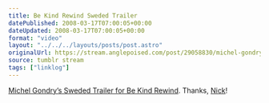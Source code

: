 ```yaml
---
title: Be Kind Rewind Sweded Trailer
datePublished: 2008-03-17T07:00:05+00:00
dateUpdated: 2008-03-17T07:00:05+00:00
format: "video"
layout: "../../../layouts/posts/post.astro"
originalUrl: https://stream.anglepoised.com/post/29058830/michel-gondrys-sweded-trailer-for-be-kind-rewind
source: tumblr stream
tags: ["linklog"]
---
```



<YouTube id="https://www.youtube.com/watch?v=-B0dJQ35rDs" />

[Michel Gondry&rsquo;s Sweded Trailer for Be Kind Rewind][1]. Thanks, [Nick][2]!

[1]: https://www.youtube.com/watch?v=-B0dJQ35rDs
[2]: http://tumblr.nickandjess.co.uk/
